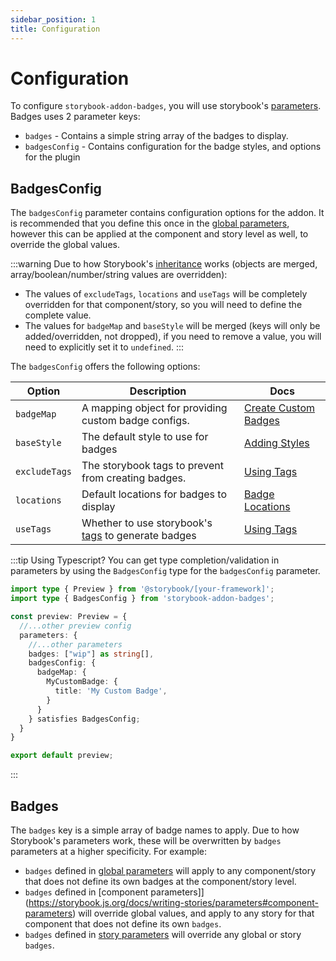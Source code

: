 ```yaml
---
sidebar_position: 1
title: Configuration
---
```


# Configuration

To configure `storybook-addon-badges`, you will use storybook's [parameters](https://storybook.js.org/docs/writing-stories/parameters). Badges uses 2 parameter keys:

- `badges` - Contains a simple string array of the badges to display.
- `badgesConfig` - Contains configuration for the badge styles, and options for the plugin

## BadgesConfig

The `badgesConfig` parameter contains configuration options for the addon. It is recommended that you define this once in the [global parameters](https://storybook.js.org/docs/writing-stories/parameters#global-parameters), however this can be applied at the component and story level as well, to override the global values. 

:::warning
Due to how Storybook's [inheritance](https://storybook.js.org/docs/writing-stories/parameters#rules-of-parameter-inheritance) works (objects are merged, array/boolean/number/string values are overridden):

- The values of `excludeTags`, `locations` and `useTags` will be completely overridden for that component/story, so you will need to define the complete value.
- The values for `badgeMap` and `baseStyle` will be merged (keys will only be added/overridden, not dropped), if you need to remove a value, you will need to explicitly set it to `undefined`.
:::

The `badgesConfig` offers the following options:

| Option        | Description                                                                                              | Docs                                               |
| ------------- | -------------------------------------------------------------------------------------------------------- | -------------------------------------------------- | 
| `badgeMap`    | A mapping object for providing custom badge configs.                                                     | [Create Custom Badges](./create-custom-badges.mdx) |
| `baseStyle`   | The default style to use for badges                                                                      | [Adding Styles](./adding-styles.mdx)               |
| `excludeTags` | The storybook tags to prevent from creating badges.                                                      | [Using Tags](./using-tags.mdx)                     |
| `locations`   | Default locations for badges to display                                                                  | [Badge Locations](./badge-locations.mdx)           |
| `useTags`     | Whether to use storybook's [tags](https://storybook.js.org/docs/writing-stories/tags) to generate badges | [Using Tags](./using-tags.mdx)                     |


:::tip Using Typescript?
You can get type completion/validation in parameters by using the `BadgesConfig` type for the `badgesConfig` parameter.

```ts title=".storybook/preview.ts"
import type { Preview } from '@storybook/[your-framework]';
import type { BadgesConfig } from 'storybook-addon-badges';

const preview: Preview = {
  //...other preview config
  parameters: {
    //...other parameters
    badges: ["wip"] as string[],
    badgesConfig: {
      badgeMap: {
        MyCustomBadge: {
          title: 'My Custom Badge',
        }
      }
    } satisfies BadgesConfig;
  }
}

export default preview;
```
:::

## Badges

The `badges` key is a simple array of badge names to apply. Due to how Storybook's parameters work, these will be overwritten by `badges` parameters at a higher specificity. For example:

- `badges` defined in [global parameters](https://storybook.js.org/docs/writing-stories/parameters#global-parameters) will apply to any component/story that does not define its own badges at the component/story level.
- `badges` defined in [component parameters]](https://storybook.js.org/docs/writing-stories/parameters#component-parameters) will override global values, and apply to any story for that component that does not define its own `badges`.
- `badges` defined in [story parameters](https://storybook.js.org/docs/writing-stories/parameters#story-parameters) will override any global or story `badges`.